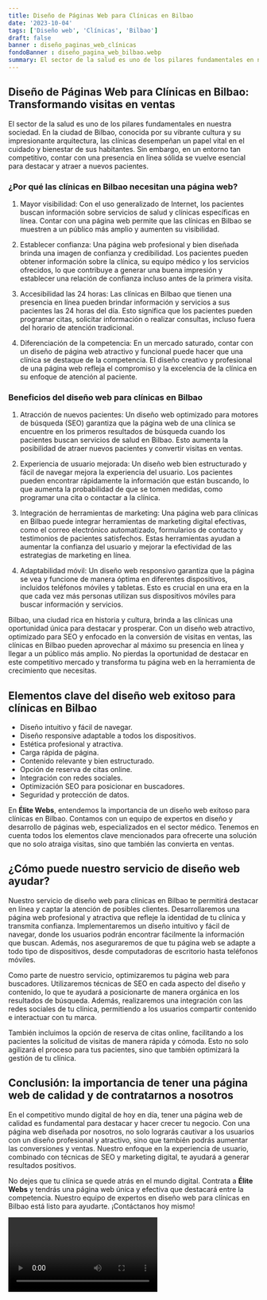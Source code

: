 ```yaml
---
title: Diseño de Páginas Web para Clínicas en Bilbao
date: '2023-10-04'
tags: ['Diseño web', 'Clínicas', 'Bilbao']
draft: false
banner : diseño_paginas_web_clínicas
fondoBanner : diseño_pagina_web_bilbao.webp
summary: El sector de la salud es uno de los pilares fundamentales en nuestra sociedad. En la ciudad de Bilbao, conocida por su vibrante cultura y su impresionante arquitectura, las clínicas desempeñan un papel vital en el cuidado y bienestar de sus habitantes. Sin embargo, en un entorno tan competitivo, contar con una presencia en línea sólida se vuelve esencial para destacar y atraer a nuevos pacientes.
---
```


## Diseño de Páginas Web para Clínicas en Bilbao: Transformando visitas en ventas

El sector de la salud es uno de los pilares fundamentales en nuestra sociedad. En la ciudad de Bilbao, conocida por su vibrante cultura y su impresionante arquitectura, las clínicas desempeñan un papel vital en el cuidado y bienestar de sus habitantes. Sin embargo, en un entorno tan competitivo, contar con una presencia en línea sólida se vuelve esencial para destacar y atraer a nuevos pacientes.

### ¿Por qué las clínicas en Bilbao necesitan una página web?

1. Mayor visibilidad: Con el uso generalizado de Internet, los pacientes buscan información sobre servicios de salud y clínicas específicas en línea. Contar con una página web permite que las clínicas en Bilbao se muestren a un público más amplio y aumenten su visibilidad.

2. Establecer confianza: Una página web profesional y bien diseñada brinda una imagen de confianza y credibilidad. Los pacientes pueden obtener información sobre la clínica, su equipo médico y los servicios ofrecidos, lo que contribuye a generar una buena impresión y establecer una relación de confianza incluso antes de la primera visita.

3. Accesibilidad las 24 horas: Las clínicas en Bilbao que tienen una presencia en línea pueden brindar información y servicios a sus pacientes las 24 horas del día. Esto significa que los pacientes pueden programar citas, solicitar información o realizar consultas, incluso fuera del horario de atención tradicional.

4. Diferenciación de la competencia: En un mercado saturado, contar con un diseño de página web atractivo y funcional puede hacer que una clínica se destaque de la competencia. El diseño creativo y profesional de una página web refleja el compromiso y la excelencia de la clínica en su enfoque de atención al paciente.

### Beneficios del diseño web para clínicas en Bilbao

1. Atracción de nuevos pacientes: Un diseño web optimizado para motores de búsqueda (SEO) garantiza que la página web de una clínica se encuentre en los primeros resultados de búsqueda cuando los pacientes buscan servicios de salud en Bilbao. Esto aumenta la posibilidad de atraer nuevos pacientes y convertir visitas en ventas.

2. Experiencia de usuario mejorada: Un diseño web bien estructurado y fácil de navegar mejora la experiencia del usuario. Los pacientes pueden encontrar rápidamente la información que están buscando, lo que aumenta la probabilidad de que se tomen medidas, como programar una cita o contactar a la clínica.

3. Integración de herramientas de marketing: Una página web para clínicas en Bilbao puede integrar herramientas de marketing digital efectivas, como el correo electrónico automatizado, formularios de contacto y testimonios de pacientes satisfechos. Estas herramientas ayudan a aumentar la confianza del usuario y mejorar la efectividad de las estrategias de marketing en línea.

4. Adaptabilidad móvil: Un diseño web responsivo garantiza que la página se vea y funcione de manera óptima en diferentes dispositivos, incluidos teléfonos móviles y tabletas. Esto es crucial en una era en la que cada vez más personas utilizan sus dispositivos móviles para buscar información y servicios.

Bilbao, una ciudad rica en historia y cultura, brinda a las clínicas una oportunidad única para destacar y prosperar. Con un diseño web atractivo, optimizado para SEO y enfocado en la conversión de visitas en ventas, las clínicas en Bilbao pueden aprovechar al máximo su presencia en línea y llegar a un público más amplio. No pierdas la oportunidad de destacar en este competitivo mercado y transforma tu página web en la herramienta de crecimiento que necesitas.

<GifSeo />

<Cta />

## Elementos clave del diseño web exitoso para clínicas en Bilbao

- Diseño intuitivo y fácil de navegar.
- Diseño responsive adaptable a todos los dispositivos.
- Estética profesional y atractiva.
- Carga rápida de página.
- Contenido relevante y bien estructurado.
- Opción de reserva de citas online.
- Integración con redes sociales.
- Optimización SEO para posicionar en buscadores.
- Seguridad y protección de datos.

En **Élite Webs**, entendemos la importancia de un diseño web exitoso para clínicas en Bilbao. Contamos con un equipo de expertos en diseño y desarrollo de páginas web, especializados en el sector médico. Tenemos en cuenta todos los elementos clave mencionados para ofrecerte una solución que no solo atraiga visitas, sino que también las convierta en ventas.

## ¿Cómo puede nuestro servicio de diseño web ayudar?

Nuestro servicio de diseño web para clínicas en Bilbao te permitirá destacar en línea y captar la atención de posibles clientes. Desarrollaremos una página web profesional y atractiva que refleje la identidad de tu clínica y transmita confianza. Implementaremos un diseño intuitivo y fácil de navegar, donde los usuarios podrán encontrar fácilmente la información que buscan. Además, nos aseguraremos de que tu página web se adapte a todo tipo de dispositivos, desde computadoras de escritorio hasta teléfonos móviles.

Como parte de nuestro servicio, optimizaremos tu página web para buscadores. Utilizaremos técnicas de SEO en cada aspecto del diseño y contenido, lo que te ayudará a posicionarte de manera orgánica en los resultados de búsqueda. Además, realizaremos una integración con las redes sociales de tu clínica, permitiendo a los usuarios compartir contenido e interactuar con tu marca.

También incluimos la opción de reserva de citas online, facilitando a los pacientes la solicitud de visitas de manera rápida y cómoda. Esto no solo agilizará el proceso para tus pacientes, sino que también optimizará la gestión de tu clínica.

## Conclusión: la importancia de tener una página web de calidad y de contratarnos a nosotros

En el competitivo mundo digital de hoy en día, tener una página web de calidad es fundamental para destacar y hacer crecer tu negocio. Con una página web diseñada por nosotros, no solo lograrás cautivar a los usuarios con un diseño profesional y atractivo, sino que también podrás aumentar las conversiones y ventas. Nuestro enfoque en la experiencia de usuario, combinado con técnicas de SEO y marketing digital, te ayudará a generar resultados positivos.

No dejes que tu clínica se quede atrás en el mundo digital. Contrata a **Élite Webs** y tendrás una página web única y efectiva que destacará entre la competencia. Nuestro equipo de expertos en diseño web para clínicas en Bilbao está listo para ayudarte. ¡Contáctanos hoy mismo!

<Video />

<CtaBot job='Clínicas' city='Bilbao'/>

<Gmaps query='Bilbao+españa+maps' />
